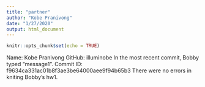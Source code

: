 ```yaml
---
title: "partner"
author: "Kobe Pranivong"
date: "1/27/2020"
output: html_document
---
```


```r
knitr::opts_chunk$set(echo = TRUE)
```
Name: Kobe Pranivong
GitHub: illuminobe
In the most recent commit, Bobby typed "message1".
Commit ID: f9634ca331ac01b8f3ae3be64000aee9f94b65b3
There were no errors in kniting Bobby's hw1.


